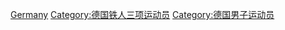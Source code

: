 [[Category:各国男子铁人三项运动员|Germany]]
[[Category:德国铁人三项运动员|Category:德国铁人三项运动员]]
[[Category:德国男子运动员|Category:德国男子运动员]]